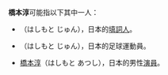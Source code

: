 '''橋本淳'''可能指以下其中一人：
*{{link-ja|橋本淳 (作詞家)}}（はしもと じゅん），日本的[[填詞人|填詞人]]。
*{{link-ja|橋本淳 (足球運動員)|橋本淳(サッカー選手)}}（はしもと じゅん），日本的足球運動員。
*[[橋本淳|橋本淳]]（はしもと あつし），日本的男性[[演員|演員]]。
{{disambig|Q|cat=三字人名消歧義}}